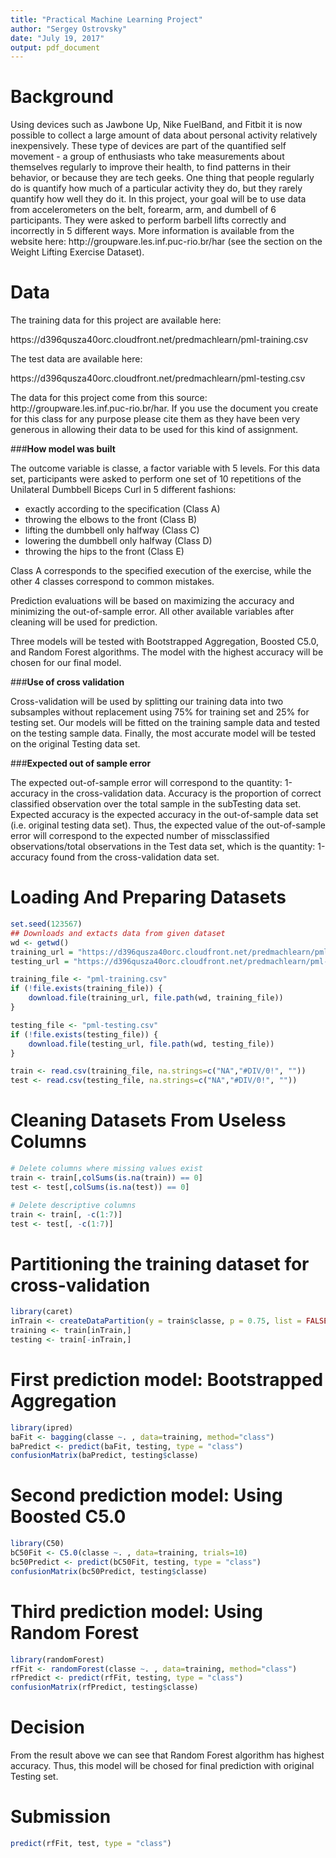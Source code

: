 ---
title: "Practical Machine Learning Project"
author: "Sergey Ostrovsky"
date: "July 19, 2017"
output: pdf_document
---

Background
=========
Using devices such as Jawbone Up, Nike FuelBand, and Fitbit it is now possible to collect a large amount of data about personal activity relatively inexpensively. These type of devices are part of the quantified self movement - a group of enthusiasts who take measurements about themselves regularly to improve their health, to find patterns in their behavior, or because they are tech geeks. One thing that people regularly do is quantify how much of a particular activity they do, but they rarely quantify how well they do it. In this project, your goal will be to use data from accelerometers on the belt, forearm, arm, and dumbell of 6 participants. They were asked to perform barbell lifts correctly and incorrectly in 5 different ways. More information is available from the website here: http://groupware.les.inf.puc-rio.br/har (see the section on the Weight Lifting Exercise Dataset).

Data
===========

The training data for this project are available here:

https://d396qusza40orc.cloudfront.net/predmachlearn/pml-training.csv

The test data are available here:

https://d396qusza40orc.cloudfront.net/predmachlearn/pml-testing.csv


The data for this project come from this source: http://groupware.les.inf.puc-rio.br/har. If you use the document you create for this class for any purpose please cite them as they have been very generous in allowing their data to be used for this kind of assignment.

###**How model was built**

The outcome variable is classe, a factor variable with 5 levels. For this data set, participants were asked to perform one set of 10 repetitions of the Unilateral Dumbbell Biceps Curl in 5 different fashions:

* exactly according to the specification (Class A)
* throwing the elbows to the front (Class B)
* lifting the dumbbell only halfway (Class C)
* lowering the dumbbell only halfway (Class D)
* throwing the hips to the front (Class E)

Class A corresponds to the specified execution of the exercise, while the other 4 classes correspond to common mistakes.

Prediction evaluations will be based on maximizing the accuracy and minimizing the out-of-sample error. All other available variables after cleaning will be used for prediction.

Three models will be tested with Bootstrapped Aggregation, Boosted C5.0, and Random Forest algorithms. The model with the highest accuracy will be chosen for our final model.


###**Use of cross validation**

Cross-validation will be used by splitting our training data into two subsamples without replacement using 75% for training set and 25% for testing set. Our models will be fitted on the training sample data and tested on the testing sample data. Finally, the most accurate model will be tested on the original Testing data set. 

###**Expected out of sample error**

The expected out-of-sample error will correspond to the quantity: 1-accuracy in the cross-validation data. Accuracy is the proportion of correct classified observation over the total sample in the subTesting data set. Expected accuracy is the expected accuracy in the out-of-sample data set (i.e. original testing data set). Thus, the expected value of the out-of-sample error will correspond to the expected number of missclassified observations/total observations in the Test data set, which is the quantity: 1-accuracy found from the cross-validation data set.

Loading And Preparing Datasets
==========
```{r}
set.seed(123567)
## Downloads and extacts data from given dataset
wd <- getwd()
training_url = "https://d396qusza40orc.cloudfront.net/predmachlearn/pml-training.csv"
testing_url = "https://d396qusza40orc.cloudfront.net/predmachlearn/pml-testing.csv"

training_file <- "pml-training.csv"
if (!file.exists(training_file)) {
    download.file(training_url, file.path(wd, training_file))
}

testing_file <- "pml-testing.csv"
if (!file.exists(testing_file)) {
    download.file(testing_url, file.path(wd, testing_file))
}

train <- read.csv(training_file, na.strings=c("NA","#DIV/0!", ""))
test <- read.csv(testing_file, na.strings=c("NA","#DIV/0!", ""))
```
Cleaning Datasets From Useless Columns
=============
```{r}
# Delete columns where missing values exist
train <- train[,colSums(is.na(train)) == 0]
test <- test[,colSums(is.na(test)) == 0]

# Delete descriptive columns
train <- train[, -c(1:7)]
test <- test[, -c(1:7)]
```

Partitioning the training dataset for cross-validation
===========
```{r}
library(caret)
inTrain <- createDataPartition(y = train$classe, p = 0.75, list = FALSE)
training <- train[inTrain,]
testing <- train[-inTrain,]
```
First prediction model: Bootstrapped Aggregation
=============
```{r}
library(ipred)
baFit <- bagging(classe ~. , data=training, method="class")
baPredict <- predict(baFit, testing, type = "class")
confusionMatrix(baPredict, testing$classe)
```
Second prediction model: Using Boosted C5.0
=============
```{r}
library(C50)
bC50Fit <- C5.0(classe ~. , data=training, trials=10)
bc50Predict <- predict(bC50Fit, testing, type = "class")
confusionMatrix(bc50Predict, testing$classe)
```

Third prediction model: Using Random Forest
=============
```{r}
library(randomForest)
rfFit <- randomForest(classe ~. , data=training, method="class")
rfPredict <- predict(rfFit, testing, type = "class")
confusionMatrix(rfPredict, testing$classe)
```
Decision
============
From the result above we can see that Random Forest algorithm has highest accuracy. Thus, this model will be chosed for final prediction with original Testing set.

Submission
===========
```{r}
predict(rfFit, test, type = "class")
```